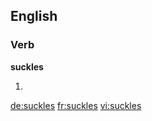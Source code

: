 ==English==

===Verb===
'''suckles'''

# {{third-person singular of|[[suckle]]}}

[[de:suckles]]
[[fr:suckles]]
[[vi:suckles]]